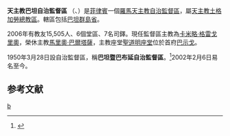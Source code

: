 {{Infobox Roman Catholic diocese
|Roman Catholic Diocese of = 天主教巴坦自治監督區
|Latin name of diocese = Praelatura Territorialis Batanensis
|image =
|caption = 
|location = [[菲律賓|菲律賓]]
|territory = 巴坦群島省
|population = 15,505 
|rite = 拉丁禮
|patron =
|province = 天主教土格加勞總教區
|established = 1950年
|cathedral = 布拉格耶穌聖嬰暨聖馬爾谷座堂 
|副主教座堂 =
|leadership = 主教
|website = 
|教宗 = 
|metropolitan =
|ordinary = 卡米略‧格雷戈里奧
|coadjutor bishop = 馬里奧‧巴爾塔薩
|emeritus = 
}}
'''天主教巴坦自治監督區''' （{{lang-la|Praelatura Territorialis Batanensis}}、{{lang-tl|Prelatura Teritoryal ng Batanes}}）是[[菲律賓|菲律賓]]一個[[羅馬天主教|羅馬天主教]][[自治監督區|自治監督區]]，屬[[天主教土格加勞總教區|天主教土格加勞總教區]]。轄區包括[[巴坦群島省|巴坦群島省]]。

2006年有教友15,505人、6個堂區、7名司鐸。現任監督區主教為[[卡米略‧格雷戈里奧|卡米略‧格雷戈里奧]]，榮休主教[[馬里奧‧巴爾塔薩|馬里奧‧巴爾塔薩]]，主教座堂[[聖道明主教座堂_(巴示戈)|聖道明座堂]]位於首府[[巴示戈|巴示戈]]。

1950年3月28日設自治監督區，稱'''巴坦暨巴布延自治監督區'''。<ref name="">{{cite journal
|journal=[[宗座公報|宗座公報]]
|publisher=梵蒂岡出版社
|date=1951年
|volume=43
|title=A DIOECESIS TUGUEGARAOANAE TERRITORIO PARS SEIUNGITUR, QUAE IN NOVAM ERIGITUR PRAELATURAM (( NULLIUS)), BATANENSEM ET BABUYANEN  SEM NOMINE.
|page=198
|url=http://www.vatican.va/archive/aas/documents/AAS%2043%20%5B1951%5D%20-%20ocr.pdf
|access-date=2012-03-05
|archive-date=2012-08-09
|archive-url=https://www.webcitation.org/69mL2255U?url=http://www.vatican.va/archive/aas/documents/AAS%2043%20%5B1951%5D%20-%20ocr.pdf
|dead-url=no
}}</ref>2002年2月6日易名至今。 

==参考文献==
<div class="references-small">
<references></references>
</div>

{{菲律賓天主教教區}}
[[Category:菲律賓天主教自治監督區|b]]